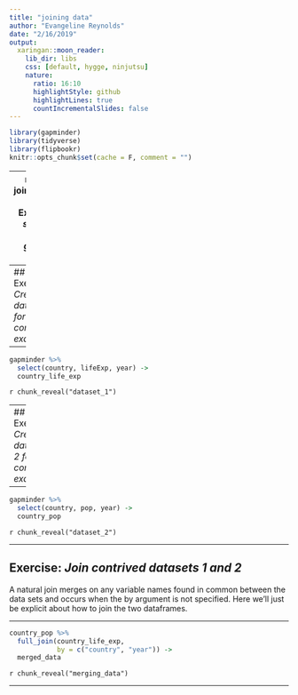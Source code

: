 ```yaml
---
title: "joining data"
author: "Evangeline Reynolds"
date: "2/16/2019"
output:
  xaringan::moon_reader:
    lib_dir: libs
    css: [default, hygge, ninjutsu]
    nature:
      ratio: 16:10
      highlightStyle: github
      highlightLines: true
      countIncrementalSlides: false
---
```


```r
library(gapminder)
library(tidyverse)
library(flipbookr)
knitr::opts_chunk$set(cache = F, comment = "")
```

---
name: joiningdata
## Exercise: *spread data, gather data*

Sometimes we'll need to join diverse data together from different sources.  Here let's create a contrived example.  We'll pretend that the data comes from various sources


---
## Exercise: *Create dataset 1 for contrived example*

---

```r
gapminder %>% 
  select(country, lifeExp, year) ->
  country_life_exp
```


`r chunk_reveal("dataset_1")`

---
## Exercise: *Create dataset 2 for contrived example*

---


```r
gapminder %>% 
  select(country, pop, year) ->
  country_pop
```


`r chunk_reveal("dataset_2")`

---


## Exercise: *Join contrived datasets 1 and 2*

A natural join merges on any variable names found in common between the data sets and occurs when the by argument is not specified. Here we'll just be explicit about how to join the two dataframes. 

---


```r
country_pop %>% 
  full_join(country_life_exp, 
            by = c("country", "year")) ->
  merged_data
```


`r chunk_reveal("merging_data")`

---